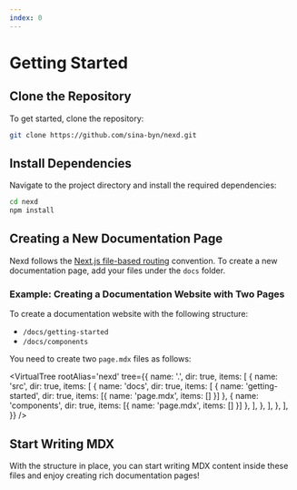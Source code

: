 ```yaml
---
index: 0
---
```


# Getting Started

## Clone the Repository

To get started, clone the repository:

```bash frame="none"
git clone https://github.com/sina-byn/nexd.git
```

## Install Dependencies

Navigate to the project directory and install the required dependencies:

```bash frame="none"
cd nexd
npm install
```

## Creating a New Documentation Page

Nexd follows the [Next.js file-based routing](https://nextjs.org/docs/app/building-your-application/routing) convention. To create a new documentation page, add your files under the `docs` folder.

### Example: Creating a Documentation Website with Two Pages

To create a documentation website with the following structure:

- `/docs/getting-started`
- `/docs/components`

You need to create two `page.mdx` files as follows:


<VirtualTree
  rootAlias='nexd'
  tree={{
    name: '.',
    dir: true,
    items: [
      {
        name: 'src',
        dir: true,
        items: [
          {
            name: 'docs',
            dir: true,
            items: [
              { name: 'getting-started', dir: true, items: [{ name: 'page.mdx', items: [] }] },
              { name: 'components', dir: true, items: [{ name: 'page.mdx', items: [] }] },
            ],
          },
        ],
      },
    ],
  }}
/>

## Start Writing MDX

With the structure in place, you can start writing MDX content inside these files and enjoy creating rich documentation pages!
